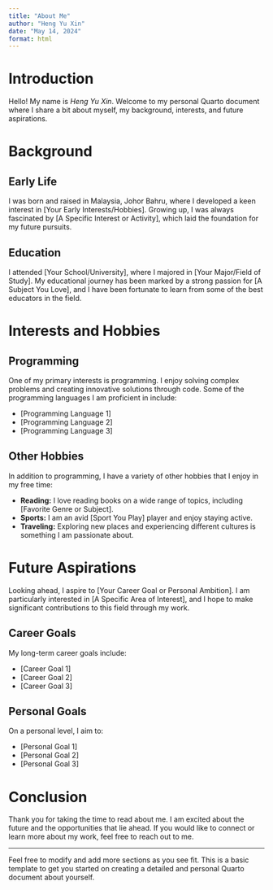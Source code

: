```yaml
---
title: "About Me"
author: "Heng Yu Xin"
date: "May 14, 2024"
format: html
---
```


# Introduction

Hello! My name is *Heng Yu Xin*. Welcome to my personal Quarto document where I share a bit about myself, my background, interests, and future aspirations.

# Background

## Early Life

I was born and raised in Malaysia, Johor Bahru, where I developed a keen interest in [Your Early Interests/Hobbies]. Growing up, I was always fascinated by [A Specific Interest or Activity], which laid the foundation for my future pursuits.

## Education

I attended [Your School/University], where I majored in [Your Major/Field of Study]. My educational journey has been marked by a strong passion for [A Subject You Love], and I have been fortunate to learn from some of the best educators in the field.

# Interests and Hobbies

## Programming

One of my primary interests is programming. I enjoy solving complex problems and creating innovative solutions through code. Some of the programming languages I am proficient in include:

- [Programming Language 1]
- [Programming Language 2]
- [Programming Language 3]

## Other Hobbies

In addition to programming, I have a variety of other hobbies that I enjoy in my free time:

- **Reading:** I love reading books on a wide range of topics, including [Favorite Genre or Subject].
- **Sports:** I am an avid [Sport You Play] player and enjoy staying active.
- **Traveling:** Exploring new places and experiencing different cultures is something I am passionate about.

# Future Aspirations

Looking ahead, I aspire to [Your Career Goal or Personal Ambition]. I am particularly interested in [A Specific Area of Interest], and I hope to make significant contributions to this field through my work.

## Career Goals

My long-term career goals include:

- [Career Goal 1]
- [Career Goal 2]
- [Career Goal 3]

## Personal Goals

On a personal level, I aim to:

- [Personal Goal 1]
- [Personal Goal 2]
- [Personal Goal 3]

# Conclusion

Thank you for taking the time to read about me. I am excited about the future and the opportunities that lie ahead. If you would like to connect or learn more about my work, feel free to reach out to me.

---

Feel free to modify and add more sections as you see fit. This is a basic template to get you started on creating a detailed and personal Quarto document about yourself.
